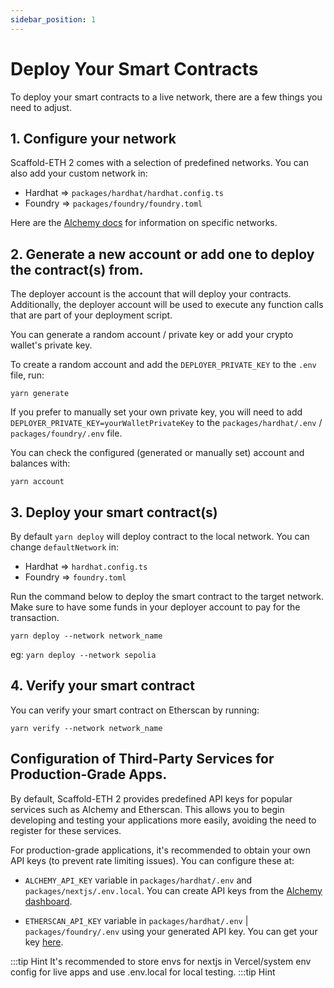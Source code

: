 ```yaml
---
sidebar_position: 1
---
```


# Deploy Your Smart Contracts

To deploy your smart contracts to a live network, there are a few things you need to adjust.

## 1. Configure your network

Scaffold-ETH 2 comes with a selection of predefined networks. You can also add your custom network in:

- Hardhat => `packages/hardhat/hardhat.config.ts`
- Foundry => `packages/foundry/foundry.toml`

Here are the [Alchemy docs](https://docs.alchemy.com/docs/how-to-add-alchemy-rpc-endpoints-to-metamask) for information on specific networks.

## 2. Generate a new account or add one to deploy the contract(s) from.

The deployer account is the account that will deploy your contracts. Additionally, the deployer account will be used to execute any function calls that are part of your deployment script.

You can generate a random account / private key or add your crypto wallet's private key.

To create a random account and add the `DEPLOYER_PRIVATE_KEY` to the `.env` file, run:

```
yarn generate
```

If you prefer to manually set your own private key, you will need to add `DEPLOYER_PRIVATE_KEY=yourWalletPrivateKey` to the `packages/hardhat/.env` / `packages/foundry/.env` file.

You can check the configured (generated or manually set) account and balances with:

```
yarn account
```

## 3. Deploy your smart contract(s)

By default `yarn deploy` will deploy contract to the local network. You can change `defaultNetwork` in:

- Hardhat => `hardhat.config.ts`
- Foundry => `foundry.toml`

Run the command below to deploy the smart contract to the target network. Make sure to have some funds in your deployer account to pay for the transaction.

```
yarn deploy --network network_name
```

eg: `yarn deploy --network sepolia`

## 4. Verify your smart contract

You can verify your smart contract on Etherscan by running:

```
yarn verify --network network_name
```

## Configuration of Third-Party Services for Production-Grade Apps.

By default, Scaffold-ETH 2 provides predefined API keys for popular services such as Alchemy and Etherscan. This allows you to begin developing and testing your applications more easily, avoiding the need to register for these services.

For production-grade applications, it's recommended to obtain your own API keys (to prevent rate limiting issues). You can configure these at:

- `ALCHEMY_API_KEY` variable in `packages/hardhat/.env` and `packages/nextjs/.env.local`. You can create API keys from the [Alchemy dashboard](https://dashboard.alchemy.com/).

- `ETHERSCAN_API_KEY` variable in `packages/hardhat/.env` | `packages/foundry/.env` using your generated API key. You can get your key [here](https://etherscan.io/myapikey).

:::tip Hint
It's recommended to store envs for nextjs in Vercel/system env config for live apps and use .env.local for local testing.
:::tip Hint
